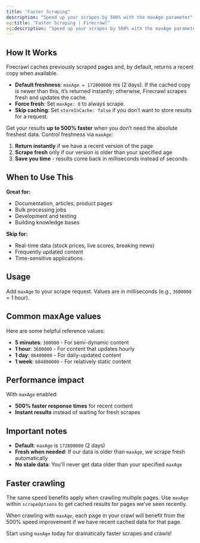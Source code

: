 ```yaml
---
title: "Faster Scraping"
description: "Speed up your scrapes by 500% with the maxAge parameter"
og:title: "Faster Scraping | Firecrawl"
og:description: "Speed up your scrapes by 500% with the maxAge parameter"
---
```



## How It Works

Firecrawl caches previously scraped pages and, by default, returns a recent copy when available.

- **Default freshness**: `maxAge = 172800000` ms (2 days). If the cached copy is newer than this, it’s returned instantly; otherwise, Firecrawl scrapes fresh and updates the cache.
- **Force fresh**: Set `maxAge: 0` to always scrape.
- **Skip caching**: Set `storeInCache: false` if you don’t want to store results for a request.

Get your results **up to 500% faster** when you don’t need the absolute freshest data. Control freshness via `maxAge`:

1. **Return instantly** if we have a recent version of the page
2. **Scrape fresh** only if our version is older than your specified age
3. **Save you time** - results come back in milliseconds instead of seconds

## When to Use This

**Great for:**

- Documentation, articles, product pages
- Bulk processing jobs
- Development and testing
- Building knowledge bases

**Skip for:**

- Real-time data (stock prices, live scores, breaking news)
- Frequently updated content
- Time-sensitive applications

## Usage

Add `maxAge` to your scrape request. Values are in milliseconds (e.g., `3600000` = 1 hour).

<CodeGroup>

<FastScrapePython />

<FastScrapeNode />

</CodeGroup>

## Common maxAge values

Here are some helpful reference values:

- **5 minutes**: `300000` - For semi-dynamic content
- **1 hour**: `3600000` - For content that updates hourly
- **1 day**: `86400000` - For daily-updated content
- **1 week**: `604800000` - For relatively static content

## Performance impact

With `maxAge` enabled:

- **500% faster response times** for recent content
- **Instant results** instead of waiting for fresh scrapes

## Important notes

- **Default**: `maxAge` is `172800000` (2 days)
- **Fresh when needed**: If our data is older than `maxAge`, we scrape fresh automatically
- **No stale data**: You'll never get data older than your specified `maxAge`

## Faster crawling

The same speed benefits apply when crawling multiple pages. Use `maxAge` within `scrapeOptions` to get cached results for pages we’ve seen recently.

<CodeGroup>

<FastCrawlPython />
<FastCrawlNode />
<FastCrawlCURL />

</CodeGroup>

When crawling with `maxAge`, each page in your crawl will benefit from the 500% speed improvement if we have recent cached data for that page.

Start using `maxAge` today for dramatically faster scrapes and crawls!
